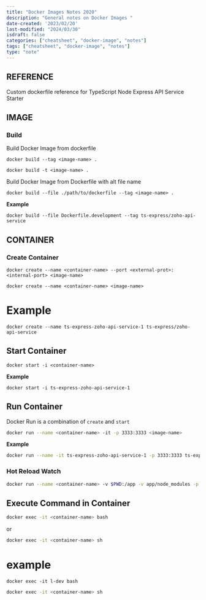 ```yaml
---
title: "Docker Images Notes 2020"
description: "General notes on Docker Images "
date-created: '2023/02/20'
last-modified: "2024/03/30"
isdraft: false
categories: ["cheatsheet", "docker-image", "notes"]
tags: ["cheatsheet", "docker-image", "notes"]
type: "note"
---
```


## REFERENCE  

Custom dockerfile reference for TypeScript Node Express API Service Starter

## IMAGE

### Build

Build Docker Image from dockerfile

`docker build --tag <image-name> .`

`docker build -t <image-name> .`  

Build Docker Image from Dockerfile with alt file name

`docker build --file ./path/to/dockerfile --tag <image-name> .`

**Example**

`docker build --file Dockerfile.development --tag ts-express/zoho-api-service`

## CONTAINER 

### Create Container

`docker create --name <container-name> --port <external-prot>:<internal-port> <image-name>`

`docker create --name <container-name> <image-name>`

  

# Example

`docker create --name ts-express-zoho-api-service-1 ts-express/zoho-api-service`

  
  

## Start Container

`docker start -i <container-name>`

**Example**

`docker start -i ts-express-zoho-api-service-1`

  

## Run Container

Docker Run is a combination of `create` and `start`

```sh
docker run --name <container-name> -it -p 3333:3333 <image-name>
```

  

**Example**

```sh
docker run --name -it ts-express-zoho-api-service-1 -p 3333:3333 ts-express/zoho-api-service
```

  
### Hot Reload Watch


```sh
docker run --name <container-name> -v $PWD:/app -v app/node_modules -p 3333:3333 <image-name>

```

  

## Execute Command in Container

```sh 
docker exec -it <container-name> bash
```
or
```sh 
docker exec -it <container-name> sh
```

# example

`docker exec -it l-dev bash`

```sh 
docker exec -it <container-name> sh
```